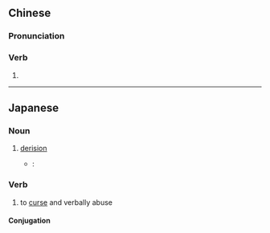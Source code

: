 {{also|漫骂}}
==Chinese==
{{zh-forms|s=漫骂}}

===Pronunciation===
{{zh-pron
|m=mànmà
|c=maan6 maa6
|mn=xm,qz,zz,twt:bān-mā/twk:bān-mē
|cat=v
}}

===Verb===
{{zh-verb}}

# {{zh-alt-form|謾罵}}

----

==Japanese==
{{ja-kanjitab|まん|ば|yomi=on}}

===Noun===
{{ja-noun|まんば}}

# [[derision]]
#* {{RQ:I am a cat}}:
#*: {{ja-usex|この'''漫罵'''も甘んじて受ける|この '''まんば''' も あまんじて うける|resign myself to this abuse}}

===Verb===
{{ja-verb-suru|まんば}}

# to [[curse]] and verbally abuse

====Conjugation====
{{ja-suru|まんば}}